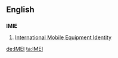 ==English==
==={{initialism}}===
'''IMIE'''

# [[w:International Mobile Equipment Identity|International Mobile Equipment Identity]]

[[de:IMEI]]
[[ta:IMEI]]